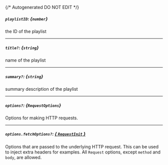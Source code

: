 {/* Autogenerated DO NOT EDIT  */}
##### `playlistID`: *{`number`}*
the ID of the playlist

---
##### `title?`: *{`string`}*
name of the playlist

---
##### `summary?`: *{`string`}*
summary description of the playlist

---
##### `options?`: *{`RequestOptions`}*
Options for making HTTP requests.

---
##### `options.fetchOptions?`: [*{ `RequestInit` }*](https://developer.mozilla.org/en-US/docs/Web/API/Request/Request#options)
Options that are passed to the underlying HTTP request. This can be used to inject extra headers for examples. All `Request` options, except `method` and `body`, are allowed.

